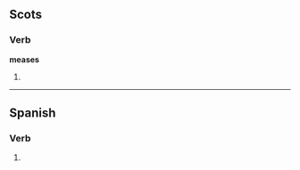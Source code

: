 ==Scots==

===Verb===
'''meases'''

# {{third-person singular of|mease|lang=Scots}}

----

==Spanish==
 
===Verb===
{{es-verb-form|mear}}
 
# {{es-verb form of|ending=ar|mood=subjunctive|tense=imperfect|sera=se|pers=2|formal=no|number=singular|[[mear]]}}